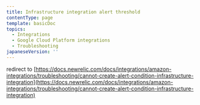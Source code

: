 ```yaml
---
title: Infrastructure integration alert threshold
contentType: page
template: basicDoc
topics:
  - Integrations
  - Google Cloud Platform integrations
  - Troubleshooting
japaneseVersion: ''
---
```


redirect to [https://docs.newrelic.com/docs/integrations/amazon-integrations/troubleshooting/cannot-create-alert-condition-infrastructure-integration](https://docs.newrelic.com/docs/integrations/amazon-integrations/troubleshooting/cannot-create-alert-condition-infrastructure-integration)
